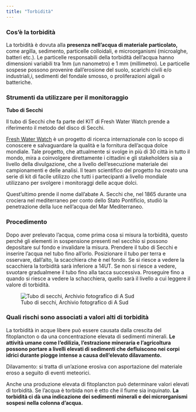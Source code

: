 ```yaml
---
title: "Torbidità"
---
```


### Cos’è la torbidità

La torbidità è dovuta alla **presenza nell'acqua di materiale particolato,** come argilla, sedimento, particelle colloidali, e microorganismi (microalghe, batteri etc.). Le particelle responsabili della torbidità dell'acqua hanno dimensioni variabili tra 1nm (un nanometro) e 1 mm (millimetro). Le particelle sospese possono provenire dall’erosione del suolo, scarichi civili e/o industriali,i, sedimenti del fondale smosso, o proliferazioni algali o batteriche.

### Strumenti da utilizzare per il monitoraggio

**Tubo di Secchi**

Il tubo di Secchi che fa parte del KIT di Fresh Water Watch prende a riferimento il metodo del disco di Secchi.

::: aside
[Fresh Water Watch](https://www.freshwaterwatch.org/) è un progetto di ricerca internazionale con lo scopo di conoscere e salvaguardare la qualità e la fornitura dell’acqua dolce mondiale. Tale progetto, che attualmente si svolge in più di 30 città in tutto il mondo, mira a coinvolgere direttamente i cittadini e gli stakeholders sia a livello della divulgazione, che a livello dell’esecuzione materiale dei campionamenti e delle analisi. Il team scientifico del progetto ha creato una serie di kit di facile utilizzo che tutti i partecipanti a livello mondiale utilizzano per svolgere i monitoraggi delle acque dolci.
:::

Quest’ultimo prende il nome dall’abate A. Secchi che, nel 1865 durante una crociera nel mediterraneo per conto dello Stato Pontificio, studiò la penetrazione della luce nell'acqua del Mar Mediterraneo.

### Procedimento

Dopo aver prelevato l’acqua, come prima cosa si misura la torbidità, questo perché gli elementi in sospensione presenti nel secchio si possono depositare sul fondo e invalidare la misura. Prendere il tubo di Secchi e inserire l’acqua nel tubo fino all’orlo. Posizionare il tubo per terra e osservare, dall’alto, la scacchiera che è nel fondo. Se si riesce a vedere la scacchiera la torbidità sarà inferiore a 14UT. Se non si riesce a vedere, svuotare gradualmene il tubo fino alla tacca successiva. Proseguire fino a quando si riesce a vedere la schacchiera, quello sarà il livello a cui leggere il valore di torbidità.

![Tubo di secchi, Archivio fotografico di A Sud](../imgs/image6.jpg){#fig-tubo_di_secchi fig-alt="Tubo di secchi, Archivio fotografico di A Sud"}

### Quali rischi sono associati a valori alti di torbidità

La torbidità in acque libere può essere causata dalla crescita del fitoplancton o da una concentrazione elevata di sedimenti minerali. **Le attività umane come l'edilizia, l'estrazione mineraria e l'agricoltura possono portare a livelli elevati di sedimenti che defluiscono nei corpi idrici durante piogge intense a causa dell’elevato dilavamento.**

Dilavamento: si tratta di un’azione erosiva con asportazione del materiale eroso a seguito di eventi meteorici.

Anche una produzione elevata di fitoplancton può determinare valori elevati di torbidità. Se l’acqua è torbida non è etto che il fiume sia inquinato. **La torbidità ci dà una indicazione dei sedimenti minerali e dei microrganismi sospesi nella colonna d’acqua.**
